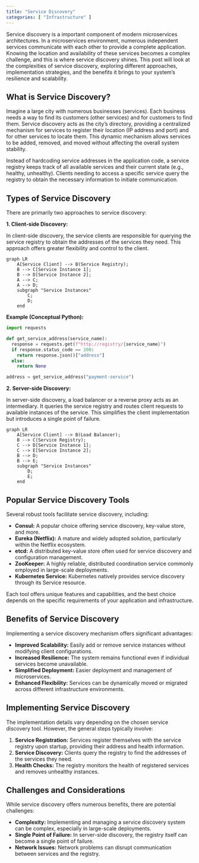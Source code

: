 ```yaml
---
title: "Service Discovery"
categories: [ "Infrastructure" ]
---
```


Service discovery is a important component of modern microservices architectures. In a microservices environment, numerous independent services communicate with each other to provide a complete application. Knowing the location and availability of these services becomes a complex challenge, and this is where service discovery shines. This post will look at the complexities of service discovery, exploring different approaches, implementation strategies, and the benefits it brings to your system's resilience and scalability.

## What is Service Discovery?

Imagine a large city with numerous businesses (services). Each business needs a way to find its customers (other services) and for customers to find them. Service discovery acts as the city's directory, providing a centralized mechanism for services to register their location (IP address and port) and for other services to locate them. This dynamic mechanism allows services to be added, removed, and moved without affecting the overall system stability.

Instead of hardcoding service addresses in the application code, a service registry keeps track of all available services and their current state (e.g., healthy, unhealthy). Clients needing to access a specific service query the registry to obtain the necessary information to initiate communication.

## Types of Service Discovery

There are primarily two approaches to service discovery:

**1. Client-side Discovery:**

In client-side discovery, the service clients are responsible for querying the service registry to obtain the addresses of the services they need. This approach offers greater flexibility and control to the client.

```mermaid
graph LR
    A[Service Client] --> B(Service Registry);
    B --> C[Service Instance 1];
    B --> D[Service Instance 2];
    A --> C;
    A --> D;
    subgraph "Service Instances"
        C;
        D;
    end
```

**Example (Conceptual Python):**

``` python
import requests

def get_service_address(service_name):
  response = requests.get(f"http://registry/{service_name}")
  if response.status_code == 200:
    return response.json()["address"]
  else:
    return None

address = get_service_address("payment-service")
```

**2. Server-side Discovery:**

In server-side discovery, a load balancer or a reverse proxy acts as an intermediary. It queries the service registry and routes client requests to available instances of the service. This simplifies the client implementation but introduces a single point of failure.

```mermaid
graph LR
    A[Service Client] --> B(Load Balancer);
    B --> C(Service Registry);
    C --> D[Service Instance 1];
    C --> E[Service Instance 2];
    B --> D;
    B --> E;
    subgraph "Service Instances"
        D;
        E;
    end
```

## Popular Service Discovery Tools

Several robust tools facilitate service discovery, including:

-   **Consul:** A popular choice offering service discovery, key-value store, and more.
-   **Eureka (Netflix):** A mature and widely adopted solution, particularly within the Netflix ecosystem.
-   **etcd:** A distributed key-value store often used for service discovery and configuration management.
-   **ZooKeeper:** A highly reliable, distributed coordination service commonly employed in large-scale deployments.
-   **Kubernetes Service:** Kubernetes natively provides service discovery through its Service resource.

Each tool offers unique features and capabilities, and the best choice depends on the specific requirements of your application and infrastructure.

## Benefits of Service Discovery

Implementing a service discovery mechanism offers significant advantages:

-   **Improved Scalability:** Easily add or remove service instances without modifying client configurations.
-   **Increased Resilience:** The system remains functional even if individual services become unavailable.
-   **Simplified Deployment:** Easier deployment and management of microservices.
-   **Enhanced Flexibility:** Services can be dynamically moved or migrated across different infrastructure environments.

## Implementing Service Discovery

The implementation details vary depending on the chosen service discovery tool. However, the general steps typically involve:

1.  **Service Registration:** Services register themselves with the service registry upon startup, providing their address and health information.
2.  **Service Discovery:** Clients query the registry to find the addresses of the services they need.
3.  **Health Checks:** The registry monitors the health of registered services and removes unhealthy instances.

## Challenges and Considerations

While service discovery offers numerous benefits, there are potential challenges:

-   **Complexity:** Implementing and managing a service discovery system can be complex, especially in large-scale deployments.
-   **Single Point of Failure:** In server-side discovery, the registry itself can become a single point of failure.
-   **Network Issues:** Network problems can disrupt communication between services and the registry.